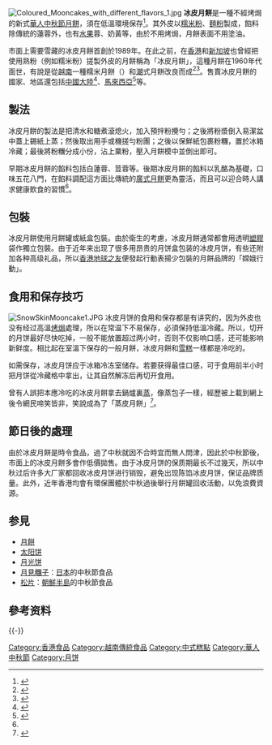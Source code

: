 {{NoteTA
|1=zh-hans:冰箱; zh-hant:雪櫃; zh-tw:冰箱; 
}}
{{refimprove|time=2019-03-23T02:04:53+00:00}}
{{CJK-New-Char|25EE0|ver=B}}
[[File:Coloured_Mooncakes_with_different_flavors_1.jpg|thumb]]
'''冰皮月餅'''是一種不經烤焗的新式[[中秋節_(華人)|華人中秋節]][[月餅|月餅]]，須在低溫環境保存<ref name="china">{{cite web | url = http://www.china.org.cn/english/Life/108250.htm | title = Mooncakes Get Modern Makeover for Mid-Autumn Festival | date = 2004-09-28 | accessdate = 2012-09-29 | publisher = China Daily | work =China.org.cn | archive-date = 2016-03-04 | archive-url = https://web.archive.org/web/20160304092858/http://www.china.org.cn/english/Life/108250.htm | dead-url = no }}</ref>。其外皮以[[糯米粉|糯米粉]]、[[麵粉|麵粉]]製成，餡料除傳統的蓮蓉外，也有[[水果|水果]]蓉、奶黃等，由於不用烤焗，月餅表面不用塗油。

市面上需要雪藏的冰皮月餅首創於1989年。在此之前，在[[香港|香港]]和[[新加坡|新加坡]]也曾經把使用熟粉（例如糯米粉）搓製外皮的月餅稱為「冰皮月餅」，這種月餅在1960年代面世，有說是從[[越南|越南]]一種糯米月餅（{{vie|qn=bánh dẻo|hn=餅𥻠}}）和[[潮州|潮]]式月餅改良而成<ref>{{cite news|url=http://hk.apple.nextmedia.com/supplement/special/art/20150912/19291688|title=月餅會盡訴舊時情|author=何嘉茵|date=2015-09-12|work=蘋果日報|accessdate=2016-01-28|location=香港|archive-date=2016-02-05|archive-url=https://web.archive.org/web/20160205053122/http://hk.apple.nextmedia.com/supplement/special/art/20150912/19291688|dead-url=no}}</ref><ref>{{cite news|title=冰皮月饼水准高|author=美凤|date=1989-08-31|work=联合晚报|publisher=新加坡报业控股|pages=24|accessdate=2015-12-25}}</ref>。售賣冰皮月餅的國家、地區還包括[[中國大陸|中國大陸]]<ref name=chow>{{cite web | author = 周詠恩 | url = http://www.primecomhk.com/article/0609/0609_034.shtml | title = 專訪冰皮月餅之父　大班郭鴻鈞 | date = 2006-09 | accessdate = 2012-09-29 | publisher = 盛世雜誌 | location = 香港 | archiveurl = https://web.archive.org/web/20070927061823/http://primecomhk.com/article/0609/0609_034.shtml | archivedate = 2007-09-27 | dead-url = no }}</ref>、[[馬來西亞|馬來西亞]]<ref>{{cite news|title=价格被迫调涨今年月饼提前上市|url=http://news.seehua.com/?p=89873|accessdate=2017-08-17|work=诗华日报|publisher=启德行集团|location=诗巫|date=2015-09-08|archive-date=2017-08-17|archive-url=https://web.archive.org/web/20170817204346/http://news.seehua.com/?p=89873|dead-url=no}}</ref>等。

== 製法 ==
冰皮月餅的製法是把清水和糖煮滾熄火，加入預拌粉攪勻；之後將粉漿倒入易潔盆中蓋上錫紙上蒸；然後取出用手或機搓勻粉團；之後以保鮮紙包裹粉糰，置於冰箱冷藏；最後將粉糰分成小份，沾上粟粉，壓入月餅模中並倒出即可。

早期冰皮月餅的餡料包括白蓮蓉、荳蓉等。後期冰皮月餅的餡料以乳酪為基礎，口味五花八門，在餡料調配這方面比傳統的[[廣式月餅|廣式月餅]]更為靈活，而且可以迎合時人講求健康飲食的習慣<ref name=chow/>。

== 包裝 ==
冰皮月餅使用月餅罐或紙盒包裝。由於衛生的考慮，冰皮月餅通常都會用透明[[塑膠|塑膠]]袋作獨立包裝。由于近年来出现了很多用昂贵的月饼盒包装的冰皮月饼，有些还附加各种高级礼品，所以[[香港地球之友|香港地球之友]]便發起行動表揚少包裝的月餅品牌的「嫦娥行動」。

== 食用和保存技巧 ==
[[File:SnowSkinMooncake1.JPG|thumb]]
冰皮月饼的食用和保存都是有讲究的，因为外皮也没有经过高溫[[烤焗|烤焗]]處理，所以在常温下不易保存，必須保持低溫冷藏。所以，切开的月饼最好尽快吃掉，一般不能放置超过两小时，否则不仅影响口感，还可能影响新鲜度。相比起在室溫下保存的一般月餅，冰皮月餅和[[雪糕|雪糕]]一樣都是冷吃的。

如需保存，冰皮月饼应于冰箱冷冻室储存。若要获得最佳口感，可于食用前半小时把月饼從冷藏格中拿出，让其自然解冻后再切开食用。

曾有人誤把本應冷吃的冰皮月餅拿去鍋爐裏[[蒸|蒸]]，像蒸包子一樣，經歷被上載到網上後令網民啼笑皆非，笑說成為了「蒸皮月餅」<ref>{{Cite news|url=https://news.mingpao.com/ins/instantnews/web_tc/article/20170915/s00001/1505448080704|title=網上熱話 菲傭唔識冰皮月餅拿去蒸　僱主啼笑皆非　網民：變蒸皮月餅|date=2017-09-15|work=明報|accessdate=2017-09-15|archive-date=2017-09-15|archive-url=https://web.archive.org/web/20170915203848/https://news.mingpao.com/ins/instantnews/web_tc/article/20170915/s00001/1505448080704|dead-url=no}}</ref>。

== 節日後的處理 ==
由於冰皮月餅是時令食品，過了中秋就因不合時宜而無人問津，因此於中秋節後，市面上的冰皮月餅多會作低價拋售。由于冰皮月饼的保质期最长不过幾天，所以中秋过后许多大厂家都回收冰皮月饼进行销毁，避免出现陈馅冰皮月饼，保证品牌质量。此外，近年香港均會有環保團體於中秋過後舉行月餅罐回收活動，以免浪費資源。

== 参見 ==
* [[月餅|月餅]]
* [[太阳饼|太阳饼]]
* [[月光饼|月光饼]]
* [[月見糰子|月見糰子]]：[[日本|日本]]的中秋節食品
* [[松片|松片]]：[[朝鮮半島|朝鮮半島]]的中秋節食品

== 參考资料 ==
{{commons category|Snowy mooncakes}}
{{reflist}}
{{Portal bar|飲食}}
{{-}}

[[Category:香港食品|Category:香港食品]]
[[Category:越南傳統食品|Category:越南傳統食品]]
[[Category:中式糕點|Category:中式糕點]]
[[Category:華人中秋節|Category:華人中秋節]]
[[Category:月饼|Category:月饼]]